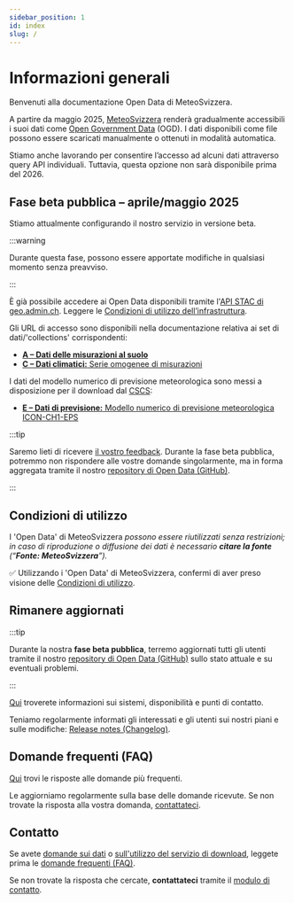 ```yaml
---
sidebar_position: 1
id: index
slug: /
---
```


# Informazioni generali

Benvenuti alla documentazione Open Data di MeteoSvizzera.

A partire da maggio 2025, [MeteoSvizzera](https://www.meteosvizzera.admin.ch/chi-siamo/mandato-legale.html) renderà gradualmente accessibili i suoi dati come [Open Government Data](https://www.bfs.admin.ch/bfs/it/home/servizi/ogd/in-breve.html) (OGD). I dati disponibili come file possono essere scaricati manualmente o ottenuti in modalità automatica.

Stiamo anche lavorando per consentire l’accesso ad alcuni dati attraverso query API individuali. Tuttavia, questa opzione non sarà disponibile prima del 2026.

## Fase beta pubblica – aprile/maggio 2025

Stiamo attualmente configurando il nostro servizio in versione beta.

:::warning

Durante questa fase, possono essere apportate modifiche in qualsiasi momento senza preavviso.

:::

È già possibile accedere ai Open Data disponibili tramite l'[API STAC di geo.admin.ch](/general/download). Leggere le [Condizioni di utilizzo dell’infrastruttura](/general/terms-of-use#4-utilizzo-dellinfrastruttura).

Gli URL di accesso sono disponibili nella documentazione relativa ai set di dati/'collections' corrispondenti:
- [**A – Dati delle misurazioni al suolo**](/a-data-groundbased)
- [**C – Dati climatici:** Serie omogenee di misurazioni](/c-climate-data)

I dati del modello numerico di previsione meteorologica sono messi a disposizione per il download dal [CSCS](https://www.cscs.ch):
- [**E – Dati di previsione:** Modello numerico di previsione meteorologica ICON-CH1-EPS](/e-forecast-data)

:::tip

Saremo lieti di ricevere [il vostro feedback](/general/contact). Durante la fase beta pubblica, potremmo non rispondere alle vostre domande singolarmente, ma in forma aggregata tramite il nostro [repository di Open Data (GitHub)](https://github.com/MeteoSwiss/opendata/discussions/categories/public-beta-april-2025).

:::


## Condizioni di utilizzo

I 'Open Data' di MeteoSvizzera *possono essere riutilizzati senza restrizioni; in caso di riproduzione o diffusione dei dati è necessario **citare la fonte** (“**Fonte: MeteoSvizzera**”).*

:white_check_mark: Utilizzando i 'Open Data' di MeteoSvizzera, confermi di aver preso visione delle [Condizioni di utilizzo](/general/terms-of-use).


## Rimanere aggiornati

:::tip

Durante la nostra **fase beta pubblica**, terremo aggiornati tutti gli utenti tramite il nostro [repository di Open Data (GitHub)](https://github.com/MeteoSwiss/opendata/discussions/categories/public-beta-april-2025) sullo stato attuale e su eventuali problemi.

:::

[Qui](/general/status#sistemi-disponibilità-e-punti-di-contatto) troverete informazioni sui sistemi, disponibilità e punti di contatto.

Teniamo regolarmente informati gli interessati e gli utenti sui nostri piani e sulle modifiche: [Release notes (Changelog)](https://opendatadocs.meteoswiss.ch/it/general/status#release-notes-changelog).


## Domande frequenti (FAQ)

[Qui](/general/faq) trovi le risposte alle domande più frequenti. 

Le aggiorniamo regolarmente sulla base delle domande ricevute. Se non trovate la risposta alla vostra domanda, [contattateci](/general/contact).


## Contatto

Se avete [domande sui dati](/a-data-groundbased) o [sull'utilizzo del servizio di download](/general/download), leggete prima le [domande frequenti (FAQ)](general/faq). 

Se non trovate la risposta che cercate, **contattateci** tramite il [modulo di contatto](https://www.meteosvizzera.admin.ch/chi-siamo/contatto/formulario-di-contatto.html).
